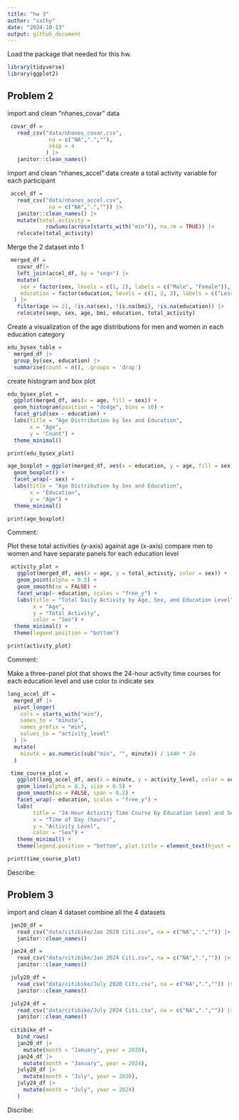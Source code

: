 ```yaml
---
title: "hw 3"
author: "cathy"
date: "2024-10-13"
output: github_document
---
```


Load the package that needed for this hw.

```r
library(tidyverse)
library(ggplot2)
```






## Problem 2

import and clean "nhanes_covar" data

```r
 covar_df =  
   read_csv("data/nhanes_covar.csv", 
             na = c("NA",".",""),
             skip = 4
            ) |> 
   janitor::clean_names()
```

import and clean "nhanes_accel" data
create a total activity variable for each participant

```r
 accel_df =  
   read_csv("data/nhanes_accel.csv", 
             na = c("NA",".","")) |> 
   janitor::clean_names() |>
   mutate(total_activity = 
            rowSums(across(starts_with("min")), na.rm = TRUE)) |> 
   relocate(total_activity)
```


Merge the 2 dataset into 1
```r
 merged_df =
   covar_df|> 
   left_join(accel_df, by = "seqn") |> 
   mutate(
    sex = factor(sex, levels = c(1, 2), labels = c("Male", "Female")),
    education = factor(education, levels = c(1, 2, 3), labels = c("Less than High School", "High School Equivalent", "More than High School"))
  ) |> 
   filter(age >= 21, !is.na(sex), !is.na(bmi), !is.na(education)) |> 
   relocate(seqn, sex, age, bmi, education, total_activity)

```


Create a visualization of the age distributions for men and women in each education category

```r
edu_bysex_table =
  merged_df |> 
  group_by(sex, education) |> 
  summarise(count = n(), .groups = 'drop')
```

create histogram and box plot
```r
edu_bysex_plot =
  ggplot(merged_df, aes(x = age, fill = sex)) +
  geom_histogram(position = "dodge", bins = 10) +
  facet_grid(sex ~ education) +
  labs(title = "Age Distribution by Sex and Education",
       x = "Age",
       y = "Count") +
  theme_minimal()

print(edu_bysex_plot)
```

```r
age_boxplot = ggplot(merged_df, aes(x = education, y = age, fill = sex)) +
  geom_boxplot() +
  facet_wrap(~ sex) +
  labs(title = "Age Distribution by Sex and Education",
       x = "Education",
       y = "Age") +
  theme_minimal()

print(age_boxplot)
```

Comment:



Plot these total activities (y-axis) against age (x-axis)
compare men to women and have separate panels for each education level

```r
 activity_plot =
   ggplot(merged_df, aes(x = age, y = total_activity, color = sex)) +
   geom_point(alpha = 0.5) +  
   geom_smooth(se = FALSE) + 
   facet_wrap(~ education, scales = "free_y") + 
   labs(title = "Total Daily Activity by Age, Sex, and Education Level",
        x = "Age",
        y = "Total Activity",
        color = "Sex") +
  theme_minimal() + 
  theme(legend.position = "bottom")

print(activity_plot)
```

Comment:


Make a three-panel plot that shows the 24-hour activity time 
 courses for each education level and use color to indicate sex

```r
long_accel_df =
  merged_df |> 
  pivot_longer(
    cols = starts_with("min"),
    names_to = "minute",
    names_prefix = "min",
    values_to = "activity_level"
  ) |> 
  mutate(
    minute = as.numeric(sub("min", "", minute)) / 1440 * 24 
  )
```


```r
 time_course_plot =
   ggplot(long_accel_df, aes(x = minute, y = activity_level, color = sex)) +
   geom_line(alpha = 0.3, size = 0.5) + 
   geom_smooth(se = FALSE, span = 0.2) + 
   facet_wrap(~ education, scales = "free_y") + 
   labs(
        title = "24-Hour Activity Time Course by Education Level and Sex",
        x = "Time of Day (hours)",
        y = "Activity Level",
        color = "Sex") +
   theme_minimal() +  
   theme(legend.position = "bottom", plot.title = element_text(hjust = 0.5))

print(time_course_plot)
```

Describe:


## Problem 3

import and clean 4 dataset
 combine all the 4 datasets
```r
 jan20_df = 
   read_csv("data/citibike/Jan 2020 Citi.csv", na = c("NA",".","")) |> 
   janitor::clean_names()

 jan24_df = 
   read_csv("data/citibike/Jan 2024 Citi.csv", na = c("NA",".","")) |> 
   janitor::clean_names()

 july20_df = 
   read_csv("data/citibike/July 2020 Citi.csv", na = c("NA",".","")) |> 
   janitor::clean_names()

 july24_df = 
   read_csv("data/citibike/July 2024 Citi.csv", na = c("NA",".","")) |> 
   janitor::clean_names()
 
 citibike_df = 
   bind_rows(
   jan20_df |> 
     mutate(month = "January", year = 2020),
   jan24_df |>
     mutate(month = "January", year = 2024),
   july20_df |> 
     mutate(month = "July", year = 2020),
   july24_df |> 
     mutate(month = "July", year = 2024)
   )
```

Discribe: 






